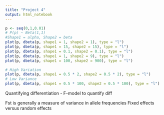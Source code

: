 ```yaml
---
title: "Project 4"
output: html_notebook
---
```


```r
p <- seq(0,1,0.01)
# P(p) ~ Beta(1,1)
#Shape1 = alpha, Shape2 = beta
plot(p, dbeta(p, shape1 = 1, shape2 = 1), type = "l")
plot(p, dbeta(p, shape1 = 15, shape2 = 15), type = "l")
plot(p, dbeta(p, shape1 = 0.1, shape2 = 0.1), type = "l")
plot(p, dbeta(p, shape1 = 1, shape2 = 9), type = "l")
plot(p, dbeta(p, shape1 = 100, shape2 = 900), type = "l")
```

```r
# High Variation
plot(p, dbeta(p, shape1 = 0.5 * 2, shape2 = 0.5 * 2), type = "l")
# Low Variance
plot(p, dbeta(p, shape1 = 0.5 * 100, shape2 = 0.5 * 100), type = "l")
```

Quantifying differentiation - F-model to quantify diff

Fst is generally a measure of variance in allele frequencies
Fixed effects versus random effects